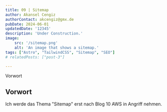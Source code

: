 ```yaml
---
title: 09 | Sitemap
author: Akansel Cengiz
authorContact: akcengiz@gmx.de
pubDate: 2024-06-01
updatedDate: '12345'
description: 'Under Construction.'
image:
    src: '/sitemap.png'
    alt: 'An image that shows a sitemap.'
tags: ["Astro", "TailwindCSS", "Sitemap", "SEO"]
# relatedPosts: ["post-3"]

---
```



<section class="w-10/12 text-justify"> 

<section id="toc">

- [Vorwort](#vorwort)


</section>



## Vorwort


<p>
Ich werde das Thema "Sitemap" erst nach Blog 10 AWS in Angriff nehmen.
</p>


</section>